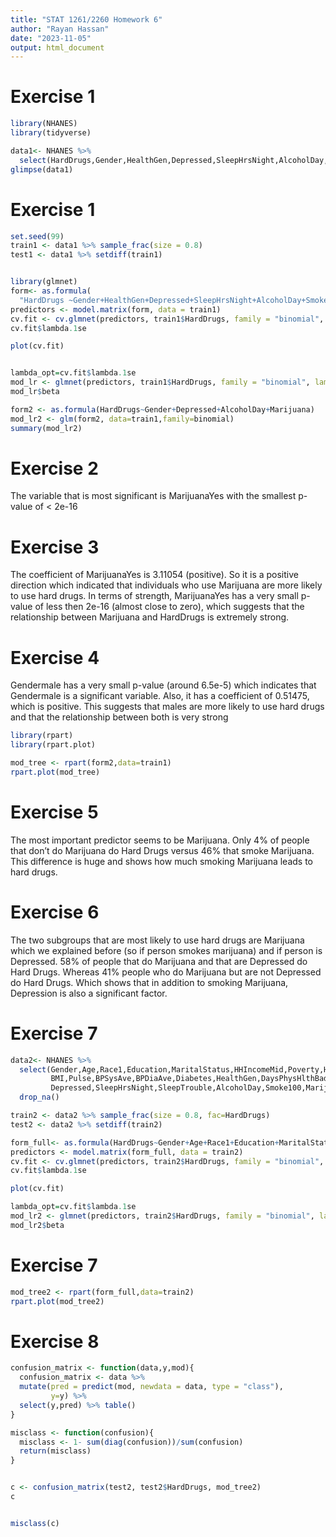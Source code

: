 ```yaml
---
title: "STAT 1261/2260 Homework 6"
author: "Rayan Hassan"
date: "2023-11-05"
output: html_document
---
```


# Exercise 1

```r
library(NHANES)
library(tidyverse)

data1<- NHANES %>%
  select(HardDrugs,Gender,HealthGen,Depressed,SleepHrsNight,AlcoholDay, SmokeNow, Marijuana) %>% na.omit()
glimpse(data1)
```
# Exercise 1


```r
set.seed(99)
train1 <- data1 %>% sample_frac(size = 0.8)
test1 <- data1 %>% setdiff(train1)


library(glmnet)
form<- as.formula(
  "HardDrugs ~Gender+HealthGen+Depressed+SleepHrsNight+AlcoholDay+SmokeNow+Marijuana")
predictors <- model.matrix(form, data = train1) 
cv.fit <- cv.glmnet(predictors, train1$HardDrugs, family = "binomial", type = "class")
cv.fit$lambda.1se

plot(cv.fit)


lambda_opt=cv.fit$lambda.1se
mod_lr <- glmnet(predictors, train1$HardDrugs, family = "binomial", lambda = lambda_opt)
mod_lr$beta

form2 <- as.formula(HardDrugs~Gender+Depressed+AlcoholDay+Marijuana)
mod_lr2 <- glm(form2, data=train1,family=binomial)
summary(mod_lr2)
```
# Exercise 2

The variable that is most significant is MarijuanaYes with the smallest p-value of < 2e-16

# Exercise 3

The coefficient of MarijuanaYes is 3.11054 (positive). So it is a positive direction which indicated that individuals who use Marijuana are more likely to use hard drugs. In terms of strength, MarijuanaYes has a very small p-value of less then 2e-16 (almost close to zero), which suggests that the relationship between Marijuana and HardDrugs is extremely strong.

# Exercise 4

Gendermale has a very small p-value (around 6.5e-5) which indicates that Gendermale is a significant variable. Also, it has a coefficient of 0.51475, which is positive. This suggests that males are more likely to use hard drugs and that the relationship between both is very strong

```r
library(rpart)
library(rpart.plot)

mod_tree <- rpart(form2,data=train1)
rpart.plot(mod_tree)
```

# Exercise 5

The most important predictor seems to be Marijuana. Only 4% of people that don't do Marijuana do Hard Drugs versus 46% that smoke Marijuana. This difference is huge and shows how much smoking Marijuana leads to hard drugs.  

# Exercise 6

The two subgroups that are most likely to use hard drugs are Marijuana which we explained before (so if person smokes marijuana) and if person is Depressed. 58% of people that do Marijuana and that are Depressed do Hard Drugs. Whereas 41% people who do Marijuana but are not Depressed do Hard Drugs. Which shows that in addition to smoking Marijuana, Depression is also a significant factor. 

# Exercise 7

```r

data2<- NHANES %>%
  select(Gender,Age,Race1,Education,MaritalStatus,HHIncomeMid,Poverty,HomeOwn,Weight,Height,
         BMI,Pulse,BPSysAve,BPDiaAve,Diabetes,HealthGen,DaysPhysHlthBad,DaysMentHlthBad,
         Depressed,SleepHrsNight,SleepTrouble,AlcoholDay,Smoke100,Marijuana,HardDrugs) %>% 
  drop_na()

train2 <- data2 %>% sample_frac(size = 0.8, fac=HardDrugs)
test2 <- data2 %>% setdiff(train2)

form_full<- as.formula(HardDrugs~Gender+Age+Race1+Education+MaritalStatus+HHIncomeMid+Poverty+HomeOwn+Weight+Height+BMI+Pulse+BPSysAve+BPDiaAve+Diabetes+HealthGen+DaysPhysHlthBad+DaysMentHlthBad+Depressed+SleepHrsNight+SleepTrouble+AlcoholDay+Smoke100+Marijuana)
predictors <- model.matrix(form_full, data = train2) 
cv.fit <- cv.glmnet(predictors, train2$HardDrugs, family = "binomial", type = "class")
cv.fit$lambda.1se

plot(cv.fit)

lambda_opt=cv.fit$lambda.1se
mod_lr2 <- glmnet(predictors, train2$HardDrugs, family = "binomial", lambda = lambda_opt)
mod_lr2$beta

```

# Exercise 7

```r
mod_tree2 <- rpart(form_full,data=train2)
rpart.plot(mod_tree2)
```

# Exercise 8

```r
confusion_matrix <- function(data,y,mod){
  confusion_matrix <- data %>% 
  mutate(pred = predict(mod, newdata = data, type = "class"),
         y=y) %>%
  select(y,pred) %>% table()
}

misclass <- function(confusion){
  misclass <- 1- sum(diag(confusion))/sum(confusion)
  return(misclass)
}


c <- confusion_matrix(test2, test2$HardDrugs, mod_tree2)
c


misclass(c)

```









